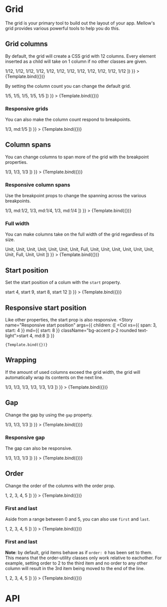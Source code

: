 

<Meta
  title="Components/Grid"
  component={Grid}
/>


# Grid
The grid is your primary tool to build out the layout of your app. Mellow's grid provides various powerful tools to help you do this.

## Grid columns
By default, the grid will create a CSS grid with 12 columns. Every element inserted as a child will take on 1 column if no other classes are given.

<Canvas>
  <Story
    name="Basic Example"
    args={{
      children: ([
        <Col className="bg-accent p-2 rounded text-light">1/12</Col>,
        <Col className="bg-accent p-2 rounded text-light">1/12</Col>,
        <Col className="bg-accent p-2 rounded text-light">1/12</Col>,
        <Col className="bg-accent p-2 rounded text-light">1/12</Col>,
        <Col className="bg-accent p-2 rounded text-light">1/12</Col>,
        <Col className="bg-accent p-2 rounded text-light">1/12</Col>,
        <Col className="bg-accent p-2 rounded text-light">1/12</Col>,
        <Col className="bg-accent p-2 rounded text-light">1/12</Col>,
        <Col className="bg-accent p-2 rounded text-light">1/12</Col>,
        <Col className="bg-accent p-2 rounded text-light">1/12</Col>,
        <Col className="bg-accent p-2 rounded text-light">1/12</Col>,
        <Col className="bg-accent p-2 rounded text-light">1/12</Col>
      ])
    }}
  >
    {Template.bind({})}
  </Story>
</Canvas>

By setting the column count you can change the default grid.

<Canvas>
  <Story
    name="Column count"
    args={{
      xs: 5,
      children: ([
        <Col className="bg-accent p-2 rounded text-light">1/5</Col>,
        <Col className="bg-accent p-2 rounded text-light">1/5</Col>,
        <Col className="bg-accent p-2 rounded text-light">1/5</Col>,
        <Col className="bg-accent p-2 rounded text-light">1/5</Col>,
        <Col className="bg-accent p-2 rounded text-light">1/5</Col>
      ])
    }}
  >
    {Template.bind({})}
  </Story>
</Canvas>

### Responsive grids
You can also make the column count respond to breakpoints.

<Canvas>
  <Story
    name="Responsive column count"
    args={{
      xs: 3,
      md: 5,
      children: ([
        <Col className="bg-accent p-2 rounded text-light">1/3, md:1/5</Col>
      ])
    }}
  >
    {Template.bind({})}
  </Story>
</Canvas>

## Column spans
You can change columns to span more of the grid with the breakpoint properties.

<Canvas>
  <Story
    name="Column span"
    args={{
      children: ([
        <Col xs={4} className="bg-accent p-2 rounded text-light">1/3</Col>,
        <Col xs={4} className="bg-accent p-2 rounded text-light">1/3</Col>,
        <Col xs={4} className="bg-accent p-2 rounded text-light">1/3</Col>
      ])
    }}
  >
    {Template.bind({})}
  </Story>
</Canvas>

### Responsive column spans
Use the breakpoint props to change the spanning across the various breakpoints.

<Canvas>
  <Story
    name="Responsive column spans"
    args={{
      children: ([
        <Col xs={4} md={6} className="bg-accent p-2 rounded text-light">1/3, md:1/2</Col>,
        <Col xs={4} md={3} className="bg-accent p-2 rounded text-light">1/3, md:1/4</Col>,
        <Col xs={4} md={3} className="bg-accent p-2 rounded text-light">1/3, md:1/4</Col>
      ])
    }}
  >
    {Template.bind({})}
  </Story>
</Canvas>

### Full width
You can make columns take on the full width of the grid regardless of its size.

<Canvas>
  <Story
    name="Full width"
    args={{
      xs: 1,
      sm: 2,
      md: 3,
      lg: 4,
      xl: 5,
      ul: 6,
      children: ([
        <Col className="bg-accent p-2 rounded text-light">Unit</Col>,
        <Col className="bg-accent p-2 rounded text-light">Unit</Col>,
        <Col className="bg-accent p-2 rounded text-light">Unit</Col>,
        <Col className="bg-accent p-2 rounded text-light">Unit</Col>,
        <Col className="bg-accent p-2 rounded text-light">Unit</Col>,
        <Col className="bg-accent p-2 rounded text-light">Unit</Col>,
        <Col className="bg-accent p-2 rounded text-light">Unit</Col>,
        <Col xs="full" className="bg-accent p-2 rounded text-light">Full</Col>,
        <Col className="bg-accent p-2 rounded text-light">Unit</Col>,
        <Col className="bg-accent p-2 rounded text-light">Unit</Col>,
        <Col className="bg-accent p-2 rounded text-light">Unit</Col>,
        <Col className="bg-accent p-2 rounded text-light">Unit</Col>,
        <Col className="bg-accent p-2 rounded text-light">Unit</Col>,
        <Col className="bg-accent p-2 rounded text-light">Unit</Col>,
        <Col className="bg-accent p-2 rounded text-light">Unit</Col>,
        <Col xs="full" className="bg-accent p-2 rounded text-light">Full</Col>,
        <Col className="bg-accent p-2 rounded text-light">Unit</Col>,
        <Col className="bg-accent p-2 rounded text-light">Unit</Col>
      ])
    }}
  >
    {Template.bind({})}
  </Story>
</Canvas>

## Start position
Set the start position of a colum with the `start` property.

<Canvas>
  <Story
    name="Start position"
    args={{
      children: ([
        <Col xs={{ span: 3, start: 4 }} className="bg-accent p-2 rounded text-light">start 4</Col>,
        <Col xs={{ span: 2, start: 9 }} className="bg-accent p-2 rounded text-light">start 9</Col>,
        <Col xs={{ span: 2, start: 8 }} className="bg-accent p-2 rounded text-light">start 8</Col>,
        <Col start={12} className="bg-accent p-2 rounded text-light">start 12</Col>
      ])
    }}
  >
    {Template.bind({})}
  </Story>
</Canvas>

## Responsive start position
Like other properties, the start prop is also responsive.
<Canvas>
  <Story
    name="Responsive start position"
    args={{
      children: ([
        <Col xs={{ span: 3, start: 4 }} md={{ start: 8 }} className="bg-accent p-2 rounded text-light">start 4, md:8</Col>
      ])
    }}
  >
    {Template.bind({})}
  </Story>
</Canvas>

## Wrapping
If the amount of used columns exceed the grid width, the grid will automatically wrap its contents on the next line.

<Canvas>
  <Story
    name="Wrapping"
    args={{
      children: ([
        <Col xs={4} className="bg-accent p-2 rounded text-light">1/3</Col>,
        <Col xs={4} className="bg-accent p-2 rounded text-light">1/3</Col>,
        <Col xs={4} className="bg-accent p-2 rounded text-light">1/3</Col>,
        <Col xs={4} className="bg-accent p-2 rounded text-light">1/3</Col>,
        <Col xs={4} className="bg-accent p-2 rounded text-light">1/3</Col>,
        <Col xs={4} className="bg-accent p-2 rounded text-light">1/3</Col>
      ])
    }}
  >
    {Template.bind({})}
  </Story>
</Canvas>

## Gap
Change the gap by using the `gap` property.

<Canvas>
  <Story
    name="Gap"
    args={{
      xs: { gap: 0 },
      children: ([
        <Col xs={4} className="bg-accent p-2 rounded text-light">1/3</Col>,
        <Col xs={4} className="bg-accent p-2 rounded text-light">1/3</Col>,
        <Col xs={4} className="bg-accent p-2 rounded text-light">1/3</Col>
      ])
    }}
  >
    {Template.bind({})}
  </Story>
</Canvas>

### Responsive gap
The gap can also be responsive.

<Canvas>
  <Story
    name="Responsive gap"
    args={{
      xs: { gap: 0 },
      md: { gap: 3 },
      ul: { gap: 5 },
      children: ([
        <Col xs={4} className="bg-accent p-2 rounded text-light">1/3</Col>,
        <Col xs={4} className="bg-accent p-2 rounded text-light">1/3</Col>,
        <Col xs={4} className="bg-accent p-2 rounded text-light">1/3</Col>
      ])
    }}
  >
    {Template.bind({})}
  </Story>
</Canvas>

## Order
Change the order of the columns with the order prop.

<Canvas>
  <Story
    name="Order"
    args={{
      xs: 5,
      children: ([
        <Col xs={{ order: 0 }} className="bg-blue p-2 rounded text-light">1</Col>,
        <Col xs={{ order: 1 }} className="bg-cyan p-2 rounded text-light">2</Col>,
        <Col xs={{ order: 3 }} className="bg-teal p-2 rounded text-light">3</Col>,
        <Col xs={{ order: 2 }} className="bg-green p-2 rounded text-light">4</Col>,
        <Col xs={{ order: 4 }} className="bg-lime p-2 rounded text-light">5</Col>
      ])
    }}
  >
    {Template.bind({})}
  </Story>
</Canvas>

### First and last
Aside from a range between 0 and 5, you can also use `first` and `last`.

<Canvas>
  <Story
    name="First and last"
    args={{
      xs: 5,
      children: ([
        <Col xs={{ order: 0 }} className="bg-blue p-2 rounded text-light">1</Col>,
        <Col xs={{ order: "last" }} className="bg-cyan p-2 rounded text-light">2</Col>,
        <Col xs={{ order: "first" }} className="bg-teal p-2 rounded text-light">3</Col>,
        <Col xs={{ order: 2 }} className="bg-green p-2 rounded text-light">4</Col>,
        <Col xs={{ order: 4 }} className="bg-lime p-2 rounded text-light">5</Col>
      ])
    }}
  >
    {Template.bind({})}
  </Story>
</Canvas>

### First and last
**Note**: by default, grid items behave as if `order: 0` has been set to them. This means that the order-utility classes only work relative to eachother. For example, setting order to 2 to the third item and no order to any other column will result in the 3rd item being moved to the end of the line.

<Canvas>
  <Story
    name="Order default"
    args={{
      xs: 5,
      children: ([
        <Col className="bg-blue p-2 rounded text-light">1</Col>,
        <Col className="bg-cyan p-2 rounded text-light">2</Col>,
        <Col xs={{ order: 2 }} className="bg-teal p-2 rounded text-light">3</Col>,
        <Col className="bg-green p-2 rounded text-light">4</Col>,
        <Col className="bg-lime p-2 rounded text-light">5</Col>
      ])
    }}
  >
    {Template.bind({})}
  </Story>
</Canvas>

# API
<ArgsTable of={Grid} />
